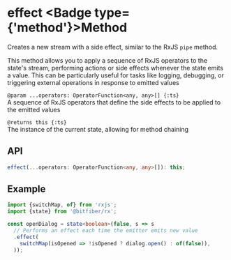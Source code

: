 
# effect <Badge type={'method'}>Method</Badge>

Creates a new stream with a side effect, similar to the RxJS `pipe` method.

This method allows you to apply a sequence of RxJS operators to the state's stream,
performing actions or side effects whenever the state emits a value. This can be
particularly useful for tasks like logging, debugging, or triggering external operations
in response to emitted values

`@param ...operators: OperatorFunction<any, any>[] {:ts}`  
A sequence of RxJS operators that define the side effects to be applied to the emitted values

`@returns this {:ts}`  
The instance of the current state, allowing for method chaining

## API

```ts copy
effect(...operators: OperatorFunction<any, any>[]): this;
```

## Example

```ts copy
import {switchMap, of} from 'rxjs';
import {state} from '@bitfiber/rx';

const openDialog = state<boolean>(false, s => s
  // Performs an effect each time the emitter emits new value
  .effect(
    switchMap(isOpened => !isOpened ? dialog.open() : of(false)),
  ));
```
